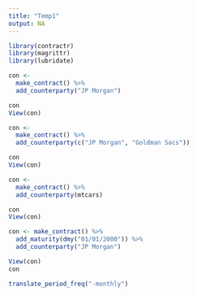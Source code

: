 ```yaml
---
title: "Temp1"
output: NA
---
```


```r
library(contractr)
library(magrittr)
library(lubridate)
```


```r
con <- 
  make_contract() %>% 
  add_counterparty("JP Morgan")

con
View(con)
```


```r
con <- 
  make_contract() %>% 
  add_counterparty(c("JP Morgan", "Goldman Sacs"))

con
View(con)
```


```r
con <- 
  make_contract() %>% 
  add_counterparty(mtcars)

con
View(con)
```

```r
con <- make_contract() %>% 
  add_maturity(dmy("01/01/2000")) %>% 
  add_counterparty("JP Morgan")

View(con)
con
```

```r
translate_period_freq("-monthly")
```


